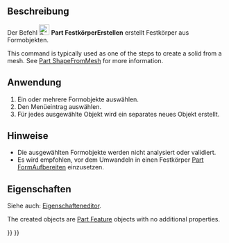 <languages/>

{{Docnav/de
|[[Part_PointsFromMesh/de|PunkteAusNetz]]
|[[Part_ReverseShape/de|FormUmkehren]]
|[[Part_Workbench/de|Part]]
|IconL=Part_PointsFromMesh.svg
|IconR=Part_ReverseShape.svg
|IconC=Workbench_Part.svg
}}

{{GuiCommand/de
|Name=Part MakeSolid
|Name/de=Part UmwandelnFestkörper
|MenuLocation=Part → In Festkörper umwandeln
|Workbenches=[[Part_Workbench/de|Part]]
|SeeAlso=[[Part_ShapeFromMesh/de|Part FormAusNetz]]
}}

<span id="Description"></span>
==Beschreibung== 

Der Befehl [[Image:Part_MakeSolid.svg|24px]] '''Part FestkörperErstellen''' erstellt Festkörper aus Formobjekten.

This command is typically used as one of the steps to create a solid from a mesh. See [[Part_ShapeFromMesh#Usage|Part ShapeFromMesh]] for more information.

<span id="Usage"></span>
==Anwendung== 

# Ein oder mehrere Formobjekte auswählen.
# Den Menüeintrag {{MenuCommand|Part → [[Image:Part_MakeSolid.svg|16px]] In Festkörper umwandeln}} auswählen.
# Für jedes ausgewählte Objekt wird ein separates neues Objekt erstellt.

<span id="Notes"></span>
==Hinweise==

* Die ausgewählten Formobjekte werden nicht analysiert oder validiert.
* Es wird empfohlen, vor dem Umwandeln in einen Festkörper [[Part_RefineShape/de|Part FormAufbereiten]] einzusetzen.

<span id="Properties"></span>
==Eigenschaften==

Siehe auch: [[Property_editor/de|Eigenschafteneditor]].

The created objects are [[Part_Feature|Part Feature]] objects with no additional properties.


{{Docnav/de
|[[Part_PointsFromMesh/de|PunkteAusNetz]]
|[[Part_ReverseShape/de|FormUmkehren]]
|[[Part_Workbench/de|Part]]
|IconL=Part_PointsFromMesh.svg
|IconR=Part_ReverseShape.svg
|IconC=Workbench_Part.svg
}}

{{Part_Tools_navi{{#translation:}}}}
{{Userdocnavi{{#translation:}}}}